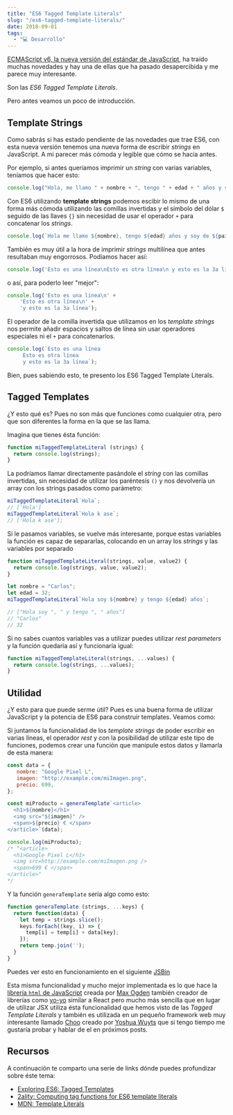 ```yaml
---
title: "ES6 Tagged Template Literals"
slug: "/es6-tagged-template-literals/"
date: 2018-09-01
tags:
  - "💻 Desarrollo"
---
```

[ECMAScript v6, la nueva versión del estándar de JavaScript](/ecmascript6), ha traído muchas novedades y hay una de ellas que ha pasado desapercibida y me parece muy interesante.

Son las *ES6 Tagged Template Literals*.

Pero antes veamos un poco de introducción.

## Template Strings
Como sabrás si has estado pendiente de las novedades que trae ES6, con esta nueva versión tenemos una nueva forma de escribir *strings* en JavaScript. A mi parecer más cómoda y legible que cómo se hacía antes.

Por ejemplo, si antes queríamos imprimir un *string* con varias variables, teníamos que hacer esto:

```javascript
console.log("Hola, me llamo " + nombre + ", tengo " + edad + " años y soy de " + pais + ".");
```

Con ES6 utilizando **template strings** podemos escibir lo mismo de una forma más cómoda utilizando las comillas invertidas y el símbolo del dólar `$` seguido de las llaves `{}` sin necesidad de usar el operador `+` para concatenar los *strings*.

```javascript
console.log(`Hola me llamo ${nombre}, tengo ${edad} años y soy de ${pais}`);
```

También es muy útil a la hora de imprimir *strings* multilínea que antes resultaban muy engorrosos. Podíamos hacer así:

```javascript
console.log('Esto es una línea\nEsto es otra línea\n y esto es la 3a línea');
```
o así, para poderlo leer "mejor":

```javascript
console.log('Esto es una línea\n' +
    'Esto es otra línea\n' +
    'y esto es la 3a línea');
```

El operador de la comilla invertida que utilizamos en los *template strings* nos permite añadir espacios y saltos de línea sin usar operadores especiales ni el `+` para concatenarlos.

```javascript
console.log(`Esto es una línea
     Esto es otra línea
     y esto es la 3a línea`);
```

Bien, pues sabiendo esto, te presento los ES6 Tagged Template Literals.

## Tagged Templates

¿Y esto qué es? Pues no son más que funciones como cualquier otra, pero que son diferentes la forma en la que se las llama.

Imagina que tienes ésta función:

```javascript
function miTaggedTemplateLiteral (strings) {
  return console.log(strings);
}
```

La podríamos llamar directamente pasándole el *string* con las comillas invertidas, sin necesidad de utilizar los paréntesis `()` y nos devolvería un array con los strings pasados como parámetro:

```javascript
miTaggedTemplateLiteral`Hola`;
// ['Hola']
miTaggedTemplateLiteral`Hola k ase`;
// ['Hola k ase'];
```

Si le pasamos variables, se vuelve más interesante, porque estas variables la función es capaz de separarlas, colocando en un array los *strings* y las variables por separado

```javascript
function miTaggedTemplateLiteral(strings, value, value2) {
  return console.log(strings, value, value2);
}

let nombre = "Carlos";
let edad = 32;
miTaggedTemplateLiteral`Hola soy ${nombre} y tengo ${edad} años`;

// ["Hola soy ", " y tengo ", " años"]
// "Carlos"
// 32
```  

Si no sabes cuantos variables vas a utilizar puedes utilizar *rest parameters* y la función quedaría así y funcionaría igual:

```javascript
function miTaggedTemplateLiteral(strings, ...values) {
  return console.log(strings, ...values);
}
```

## Utilidad

¿Y esto para que puede serme útil? Pues es una buena forma de utilizar JavaScript y la potencia de ES6 para construir templates. Veamos como:

Si juntamos la funcionalidad de los *template strings* de poder escribir en varias líneas, el operador *rest* y con la posibilidad de utilizar este tipo de funciones, podemos crear una función que manipule estos datos y llamarla de esta manera:

```javascript
const data = {
   nombre: "Google Pixel L",
   imagen: "http://example.com/miImagen.png",
   precio: 699,
};

const miProducto = generaTemplate`<article>
  <h1>${nombre}</h1>
  <img src="${imagen}" />
  <span>${precio} € </span>
</article>`(data);

console.log(miProducto);
/* "<article>
  <h1>Google Pixel L</h1>
  <img src=http://example.com/miImagen.png />
  <span>699 € </span>
</article>"
*/
```

Y la función `generaTemplate` sería algo como esto:

```javascript
function generaTemplate (strings, ...keys) {
  return function(data) {
    let temp = strings.slice();
    keys.forEach((key, i) => {
      temp[i] = temp[i] + data[key];
    });
    return temp.join('');
  }
}
```

Puedes ver esto en funcionamiento en el siguiente [JSBin](http://jsbin.com/mutedicali/1/edit?js,console)

Esta misma funcionalidad y mucho mejor implementada es lo que hace la [librería `html` de JavaScript](https://www.npmjs.com/package/html) creada por [Max Ogden](https://github.com/maxogden) también creador de librerías como [yo-yo](https://github.com/maxogden/yo-yo) similar a React pero mucho más sencilla que en lugar de utilizar JSX utiliza ésta funcionalidad que hemos visto de las *Tagged Template Literals* y también es utilizada en un pequeño framework web muy interesante llamado [Choo](https://github.com/yoshuawuyts/choo) creado por [Yoshua Wuyts](https://github.com/yoshuawuyts) que si tengo tiempo me gustaría probar y hablar de el en próximos posts.

## Recursos
A continuación te comparto una serie de links dónde puedes profundizar sobre éste tema:

* [Exploring ES6: Tagged Templates](http://exploringjs.com/es6/ch_template-literals.html#sec_tagged-templates-examples)
* [2ality: Computing tag functions for ES6 template literals](http://www.2ality.com/2016/11/computing-tag-functions.html)
* [MDN: Template Literals](https://developer.mozilla.org/en/docs/Web/JavaScript/Reference/Template_literals)


